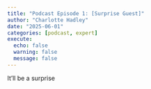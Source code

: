 ```yaml
---
title: "Podcast Episode 1: [Surprise Guest]"
author: "Charlotte Hadley"
date: "2025-06-01"
categories: [podcast, expert]
execute:
  echo: false
  warning: false
  message: false
---
```


It'll be a surprise